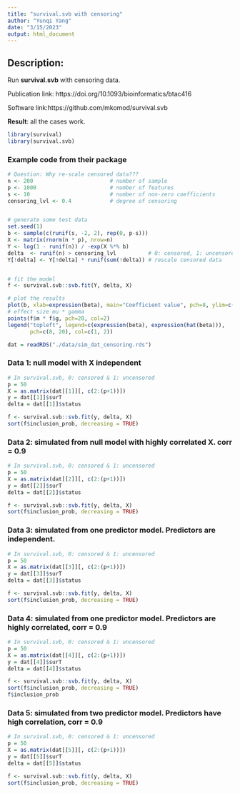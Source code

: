 ```yaml
---
title: "survival.svb with censoring"
author: "Yunqi Yang"
date: "3/15/2023"
output: html_document
---
```


## Description:

Run **survival.svb** with censoring data. 

Publication link: https://doi.org/10.1093/bioinformatics/btac416

Software link:https://github.com/mkomod/survival.svb

**Result**: all the cases work. 
```r
library(survival)
library(survival.svb)
```

### Example code from their package
```r

# Question: Why re-scale censored data???
n <- 200                        # number of sample
p <- 1000                       # number of features
s <- 10                         # number of non-zero coefficients
censoring_lvl <- 0.4            # degree of censoring


# generate some test data
set.seed(1)
b <- sample(c(runif(s, -2, 2), rep(0, p-s)))
X <- matrix(rnorm(n * p), nrow=n)
Y <- log(1 - runif(n)) / -exp(X %*% b)
delta  <- runif(n) > censoring_lvl   		# 0: censored, 1: uncensored
Y[!delta] <- Y[!delta] * runif(sum(!delta))	# rescale censored data


# fit the model
f <- survival.svb::svb.fit(Y, delta, X)

# plot the results
plot(b, xlab=expression(beta), main="Coefficient value", pch=8, ylim=c(-2,2))
# effect size mu * gamma
points(f$m * f$g, pch=20, col=2)
legend("topleft", legend=c(expression(beta), expression(hat(beta))),
       pch=c(8, 20), col=c(1, 2))

```

```r
dat = readRDS("./data/sim_dat_censoring.rds")
```

### Data 1: null model with X independent
```r
# In survival.svb, 0: censored & 1: uncensored
p = 50
X = as.matrix(dat[[1]][, c(2:(p+1))])
y = dat[[1]]$surT
delta = dat[[1]]$status
```

```r
f <- survival.svb::svb.fit(y, delta, X)
sort(f$inclusion_prob, decreasing = TRUE)
```

### Data 2: simulated from null model with highly correlated X. corr = 0.9
```r
# In survival.svb, 0: censored & 1: uncensored
p = 50
X = as.matrix(dat[[2]][, c(2:(p+1))])
y = dat[[2]]$surT
delta = dat[[2]]$status
```

```r
f <- survival.svb::svb.fit(y, delta, X)
sort(f$inclusion_prob, decreasing = TRUE)
```


### Data 3: simulated from one predictor model. Predictors are independent.
```r
# In survival.svb, 0: censored & 1: uncensored
p = 50
X = as.matrix(dat[[3]][, c(2:(p+1))])
y = dat[[3]]$surT
delta = dat[[3]]$status
```

```r
f <- survival.svb::svb.fit(y, delta, X)
sort(f$inclusion_prob, decreasing = TRUE)
```


### Data 4: simulated from one predictor model. Predictors are highly correlated, corr = 0.9
```r
# In survival.svb, 0: censored & 1: uncensored
p = 50
X = as.matrix(dat[[4]][, c(2:(p+1))])
y = dat[[4]]$surT
delta = dat[[4]]$status
```

```r
f <- survival.svb::svb.fit(y, delta, X)
sort(f$inclusion_prob, decreasing = TRUE)
f$inclusion_prob
```


### Data 5: simulated from two predictor model. Predictors have high correlation, corr = 0.9

```r
# In survival.svb, 0: censored & 1: uncensored
p = 50
X = as.matrix(dat[[5]][, c(2:(p+1))])
y = dat[[5]]$surT
delta = dat[[5]]$status
```

```r
f <- survival.svb::svb.fit(y, delta, X)
sort(f$inclusion_prob, decreasing = TRUE)
```

